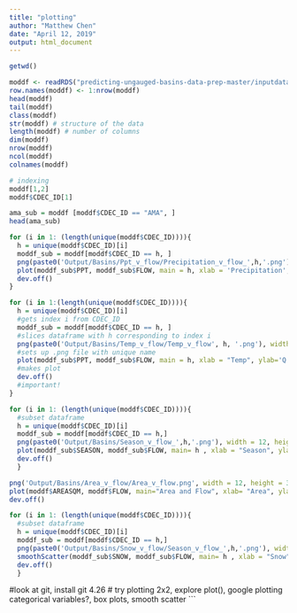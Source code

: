 ```yaml
---
title: "plotting"
author: "Matthew Chen"
date: "April 12, 2019"
output: html_document
---
```


```r
getwd()

moddf <- readRDS("predicting-ungauged-basins-data-prep-master/inputdata/moddf_inc.rds")
row.names(moddf) <- 1:nrow(moddf)
head(moddf)
tail(moddf)
class(moddf)
str(moddf) # structure of the data
length(moddf) # number of columns
dim(moddf)
nrow(moddf)
ncol(moddf)
colnames(moddf)

# indexing
moddf[1,2]
moddf$CDEC_ID[1]
```

```r
ama_sub = moddf [moddf$CDEC_ID == "AMA", ]
head(ama_sub)
```

```r
for (i in 1: (length(unique(moddf$CDEC_ID)))){
  h = unique(moddf$CDEC_ID)[i]
  moddf_sub = moddf[moddf$CDEC_ID == h, ]
  png(paste0('Output/Basins/Ppt_v_flow/Precipitation_v_flow_',h,'.png'), width = 12, height = 3.5, units = 'in', pointsize = 12, res= 1200)
  plot(moddf_sub$PPT, moddf_sub$FLOW, main = h, xlab = 'Precipitation', ylab = 'Q')
  dev.off()
}

```
```r
for (i in 1:(length(unique(moddf$CDEC_ID)))){
  h = unique(moddf$CDEC_ID)[i]
  #gets index i from CDEC_ID
  moddf_sub = moddf[moddf$CDEC_ID == h, ]
  #slices dataframe with h corresponding to index i
  png(paste0('Output/Basins/Temp_v_flow/Temp_v_flow', h, '.png'), width = 12, height=3.5, units = 'in', pointsize = 12, res= 1200) 
  #sets up .png file with unique name
  plot(moddf_sub$PPT, moddf_sub$FLOW, main = h, xlab = "Temp", ylab='Q') 
  #makes plot 
  dev.off()
  #important!
}
``` 

```r
for (i in 1: (length(unique(moddf$CDEC_ID)))){
  #subset dataframe
  h = unique(moddf$CDEC_ID)[i]
  moddf_sub = moddf[moddf$CDEC_ID == h,]
  png(paste0('Output/Basins/Season_v_flow_',h,'.png'), width = 12, height = 3.5, units = 'in', pointsize = 12, res = 1200)
  plot(moddf_sub$SEASON, moddf_sub$FLOW, main= h , xlab = "Season", ylab = "Q")
  dev.off()
  }

```

```r

png('Output/Basins/Area_v_flow/Area_v_flow.png', width = 12, height = 3.5, units = 'in', pointsize = 12, res = 1200)
plot(moddf$AREASQM, moddf$FLOW, main="Area and Flow", xlab= "Area", ylab = "Q")
dev.off()

```
```r
for (i in 1: (length(unique(moddf$CDEC_ID)))){
  #subset dataframe
  h = unique(moddf$CDEC_ID)[i]
  moddf_sub = moddf[moddf$CDEC_ID == h,]
  png(paste0('Output/Basins/Snow_v_flow/Season_v_flow_',h,'.png'), width = 12, height = 3.5, units = 'in', pointsize = 12, res = 1200)
  smoothScatter(moddf_sub$SNOW, moddf_sub$FLOW, main= h , xlab = "Snow", ylab = "Q", xlim = c(0,500), ylim = c(0,1e6))
  dev.off()
  }

```

#look at git, install git 4.26
# try plotting 2x2, explore plot(), google plotting categorical variables?, box plots, smooth scatter
```


